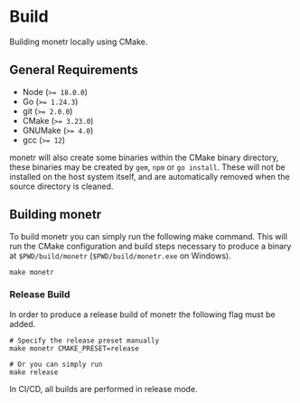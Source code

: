 
# Build

Building monetr locally using CMake.

## General Requirements

- Node (`>= 18.0.0`)
- Go (`>= 1.24.3`)
- git (`>= 2.0.0`)
- CMake (`>= 3.23.0`)
- GNUMake (`>= 4.0`)
- gcc (`>= 12`)

monetr will also create some binaries within the CMake binary directory, these binaries may be created by `gem`, `npm`
or `go install`. These will not be installed on the host system itself, and are automatically removed when the source
directory is cleaned.

## Building monetr

To build monetr you can simply run the following make command. This will run the CMake configuration and build steps
necessary to produce a binary at `$PWD/build/monetr` (`$PWD/build/monetr.exe` on Windows).

```shell filename="Shell"
make monetr
```

### Release Build

In order to produce a release build of monetr the following flag must be added.

```shell filename="Shell"
# Specify the release preset manually
make monetr CMAKE_PRESET=release

# Or you can simply run
make release
```

<Callout type="info">
  In CI/CD, all builds are performed in release mode.
</Callout>


